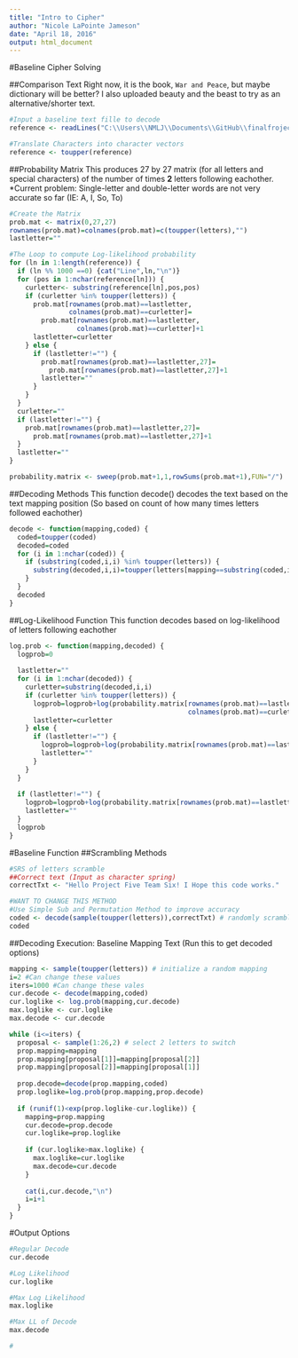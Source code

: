 ```yaml
---
title: "Intro to Cipher"
author: "Nicole LaPointe Jameson"
date: "April 18, 2016"
output: html_document
---
```

#Baseline Cipher Solving 
  
  ##Comparison Text
  Right now, it is the book, `War and Peace`, but maybe dictionary will be better? I also uploaded beauty and the beast to try as an alternative/shorter text.

```r
#Input a baseline text fille to decode
reference <- readLines("C:\\Users\\NMLJ\\Documents\\GitHub\\finalfroject-p5-team6\\data\\warandpeace.txt")

#Translate Characters into character vectors
reference <- toupper(reference) 

```

##Probability Matrix
This produces 27 by 27 matrix (for all letters and special characters) of  the number of times  **2** letters following eachother.
*Current problem: Single-letter and double-letter words are not very accurate so far (IE: A, I, So, To)

```r
#Create the Matrix
prob.mat <- matrix(0,27,27)
rownames(prob.mat)=colnames(prob.mat)=c(toupper(letters),"")
lastletter=""

#The Loop to compute Log-likelihood probability
for (ln in 1:length(reference)) {
  if (ln %% 1000 ==0) {cat("Line",ln,"\n")}
  for (pos in 1:nchar(reference[ln])) {
    curletter<- substring(reference[ln],pos,pos)
    if (curletter %in% toupper(letters)) {
      prob.mat[rownames(prob.mat)==lastletter,
               colnames(prob.mat)==curletter]=
        prob.mat[rownames(prob.mat)==lastletter,
                 colnames(prob.mat)==curletter]+1
      lastletter=curletter
    } else {
      if (lastletter!="") {
        prob.mat[rownames(prob.mat)==lastletter,27]=
          prob.mat[rownames(prob.mat)==lastletter,27]+1
        lastletter=""
      }
    }
  }
  curletter=""
  if (lastletter!="") {
    prob.mat[rownames(prob.mat)==lastletter,27]=
      prob.mat[rownames(prob.mat)==lastletter,27]+1
  }
  lastletter=""
}

probability.matrix <- sweep(prob.mat+1,1,rowSums(prob.mat+1),FUN="/")

```

##Decoding Methods
This function decode() decodes the text based on the text mapping position (So based on count of how many times letters followed eachother)
```r
decode <- function(mapping,coded) {
  coded=toupper(coded)
  decoded=coded
  for (i in 1:nchar(coded)) {
    if (substring(coded,i,i) %in% toupper(letters)) {
      substring(decoded,i,i)=toupper(letters[mapping==substring(coded,i,i)])
    }
  }
  decoded
}

```

##Log-Likelihood Function
This function decodes based on log-likelihood of letters following eachother
```r
log.prob <- function(mapping,decoded) {
  logprob=0
  
  lastletter=""
  for (i in 1:nchar(decoded)) {
    curletter=substring(decoded,i,i)
    if (curletter %in% toupper(letters)) {
      logprob=logprob+log(probability.matrix[rownames(prob.mat)==lastletter,
                                             colnames(prob.mat)==curletter])
      lastletter=curletter
    } else {
      if (lastletter!="") {
        logprob=logprob+log(probability.matrix[rownames(prob.mat)==lastletter,27])
        lastletter=""
      }
    }
  }
  
  if (lastletter!="") {
    logprob=logprob+log(probability.matrix[rownames(prob.mat)==lastletter,27])
    lastletter=""
  }
  logprob
}


```

#Baseline Function
##Scrambling Methods
```r
#SRS of letters scramble
##Correct text (Input as character spring)
correctTxt <- "Hello Project Five Team Six! I Hope this code works."

#WANT TO CHANGE THIS METHOD 
#Use Simple Sub and Permutation Method to improve accuracy
coded <- decode(sample(toupper(letters)),correctTxt) # randomly scramble the text
coded
```

##Decoding Execution: Baseline Mapping Text (Run this to get decoded options)
```r
mapping <- sample(toupper(letters)) # initialize a random mapping
i=2 #Can change these values
iters=1000 #Can change these vales
cur.decode <- decode(mapping,coded)
cur.loglike <- log.prob(mapping,cur.decode)
max.loglike <- cur.loglike
max.decode <- cur.decode

while (i<=iters) {
  proposal <- sample(1:26,2) # select 2 letters to switch
  prop.mapping=mapping
  prop.mapping[proposal[1]]=mapping[proposal[2]]
  prop.mapping[proposal[2]]=mapping[proposal[1]]
  
  prop.decode=decode(prop.mapping,coded)
  prop.loglike=log.prob(prop.mapping,prop.decode)
  
  if (runif(1)<exp(prop.loglike-cur.loglike)) {
    mapping=prop.mapping
    cur.decode=prop.decode
    cur.loglike=prop.loglike
    
    if (cur.loglike>max.loglike) {
      max.loglike=cur.loglike
      max.decode=cur.decode
    }
    
    cat(i,cur.decode,"\n")
    i=i+1
  }
}

```

#Output Options
```r
#Regular Decode
cur.decode

#Log Likelihood 
cur.loglike

#Max Log Likelihood
max.loglike

#Max LL of Decode
max.decode

#

```
